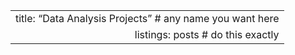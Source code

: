
---
  title: "Data Analysis Projects" # any name you want here
  listings: posts # do this exactly
--- 
